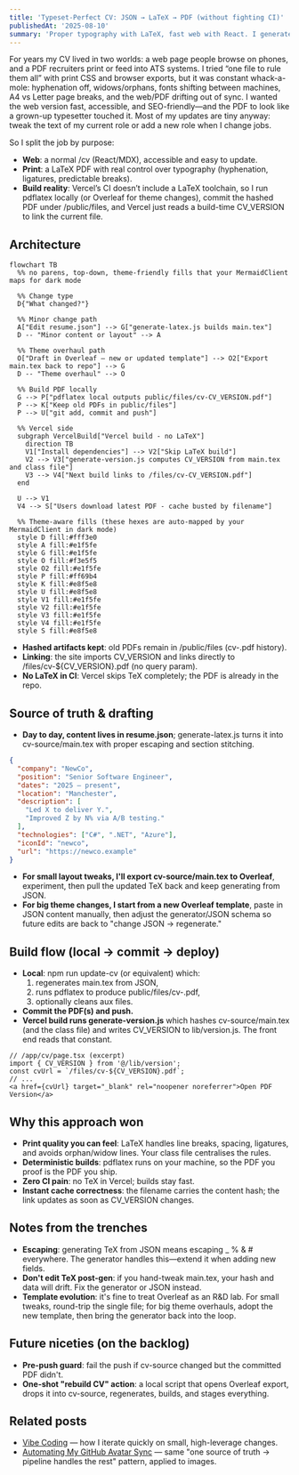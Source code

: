 ```yaml
---
title: 'Typeset-Perfect CV: JSON → LaTeX → PDF (without fighting CI)'
publishedAt: '2025-08-10'
summary: 'Proper typography with LaTeX, fast web with React. I generate a hashed CV PDF locally via pdflatex, keep older versions, and link to the current file using a build-time CV_VERSION.'
---
```


For years my CV lived in two worlds: a web page people browse on phones, and a PDF recruiters print or feed into ATS systems. I tried “one file to rule them all” with print CSS and browser exports, but it was constant whack-a-mole: hyphenation off, widows/orphans, fonts shifting between machines, A4 vs Letter page breaks, and the web/PDF drifting out of sync. I wanted the web version fast, accessible, and SEO-friendly—and the PDF to look like a grown-up typesetter touched it. Most of my updates are tiny anyway: tweak the text of my current role or add a new role when I change jobs.

So I split the job by purpose:
- **Web**: a normal /cv (React/MDX), accessible and easy to update.
- **Print**: a LaTeX PDF with real control over typography (hyphenation, ligatures, predictable breaks).
- **Build reality**: Vercel’s CI doesn’t include a LaTeX toolchain, so I run pdflatex locally (or Overleaf for theme changes), commit the hashed PDF under /public/files, and Vercel just reads a build-time CV_VERSION to link the current file.


## Architecture

```mermaid
flowchart TB
  %% no parens, top-down, theme-friendly fills that your MermaidClient maps for dark mode

  %% Change type
  D{"What changed?"}

  %% Minor change path
  A["Edit resume.json"] --> G["generate-latex.js builds main.tex"]
  D -- "Minor content or layout" --> A

  %% Theme overhaul path
  O["Draft in Overleaf – new or updated template"] --> O2["Export main.tex back to repo"] --> G
  D -- "Theme overhaul" --> O

  %% Build PDF locally
  G --> P["pdflatex local outputs public/files/cv-CV_VERSION.pdf"]
  P --> K["Keep old PDFs in public/files"]
  P --> U["git add, commit and push"]

  %% Vercel side
  subgraph VercelBuild["Vercel build - no LaTeX"]
    direction TB
    V1["Install dependencies"] --> V2["Skip LaTeX build"]
    V2 --> V3["generate-version.js computes CV_VERSION from main.tex and class file"]
    V3 --> V4["Next build links to /files/cv-CV_VERSION.pdf"]
  end

  U --> V1
  V4 --> S["Users download latest PDF - cache busted by filename"]

  %% Theme-aware fills (these hexes are auto-mapped by your MermaidClient in dark mode)
  style D fill:#fff3e0
  style A fill:#e1f5fe
  style G fill:#e1f5fe
  style O fill:#f3e5f5
  style O2 fill:#e1f5fe
  style P fill:#ff69b4
  style K fill:#e8f5e8
  style U fill:#e8f5e8
  style V1 fill:#e1f5fe
  style V2 fill:#e1f5fe
  style V3 fill:#e1f5fe
  style V4 fill:#e1f5fe
  style S fill:#e8f5e8
```

- **Hashed artifacts kept**: old PDFs remain in /public/files (cv-<hash>.pdf history).
- **Linking**: the site imports CV_VERSION and links directly to /files/cv-${CV_VERSION}.pdf (no query param).
- **No LaTeX in CI**: Vercel skips TeX completely; the PDF is already in the repo.

## Source of truth & drafting
- **Day to day, content lives in resume.json**; generate-latex.js turns it into cv-source/main.tex with proper escaping and section stitching.

```json
{
  "company": "NewCo",
  "position": "Senior Software Engineer",
  "dates": "2025 – present",
  "location": "Manchester",
  "description": [
    "Led X to deliver Y.",
    "Improved Z by N% via A/B testing."
  ],
  "technologies": ["C#", ".NET", "Azure"],
  "iconId": "newco",
  "url": "https://newco.example"
}
```

- **For small layout tweaks, I'll export cv-source/main.tex to Overleaf**, experiment, then pull the updated TeX back and keep generating from JSON.
- **For big theme changes, I start from a new Overleaf template**, paste in JSON content manually, then adjust the generator/JSON schema so future edits are back to "change JSON → regenerate."

## Build flow (local → commit → deploy)
- **Local**: npm run update-cv (or equivalent) which:
  1. regenerates main.tex from JSON,
  2. runs pdflatex to produce public/files/cv-<hash>.pdf,
  3. optionally cleans aux files.
- **Commit the PDF(s) and push.**
- **Vercel build runs generate-version.js** which hashes cv-source/main.tex (and the class file) and writes CV_VERSION to lib/version.js. The front end reads that constant.

```tsx
// /app/cv/page.tsx (excerpt)
import { CV_VERSION } from '@/lib/version';
const cvUrl = `/files/cv-${CV_VERSION}.pdf`;
// ...
<a href={cvUrl} target="_blank" rel="noopener noreferrer">Open PDF Version</a>
```

## Why this approach won
- **Print quality you can feel**: LaTeX handles line breaks, spacing, ligatures, and avoids orphan/widow lines. Your class file centralises the rules.
- **Deterministic builds**: pdflatex runs on your machine, so the PDF you proof is the PDF you ship.
- **Zero CI pain**: no TeX in Vercel; builds stay fast.
- **Instant cache correctness**: the filename carries the content hash; the link updates as soon as CV_VERSION changes.

## Notes from the trenches
- **Escaping**: generating TeX from JSON means escaping _ % & # everywhere. The generator handles this—extend it when adding new fields.
- **Don't edit TeX post-gen**: if you hand-tweak main.tex, your hash and data will drift. Fix the generator or JSON instead.
- **Template evolution**: it's fine to treat Overleaf as an R&D lab. For small tweaks, round-trip the single file; for big theme overhauls, adopt the new template, then bring the generator back into the loop.

## Future niceties (on the backlog)
- **Pre-push guard**: fail the push if cv-source changed but the committed PDF didn't.
- **One-shot "rebuild CV" action**: a local script that opens Overleaf export, drops it into cv-source, regenerates, builds, and stages everything.

## Related posts
- [Vibe Coding](/blog/vibe-coding) — how I iterate quickly on small, high-leverage changes.
- [Automating My GitHub Avatar Sync](/blog/github-image-sync) — same "one source of truth → pipeline handles the rest" pattern, applied to images.